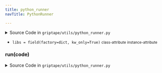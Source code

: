 ```yaml
---
title: python_runner
navTitle: PythonRunner

---
```


<span id="griptape.utils.python_runner.PythonRunner"></span>

<details><summary>Source Code in <code>griptape&#47;utils&#47;python_runner.py</code></summary>

```python
@define
class PythonRunner:
    libs: dict[str, str] = field(factory=dict, kw_only=True)

    def run(self, code: str) -> str:
        global_stdout = sys.stdout
        sys.stdout = local_stdout = StringIO()

        try:
            for lib, alias in self.libs.items():
                imported_lib = importlib.import_module(lib)
                globals()[alias] = imported_lib

            exec(f"print({code})", {}, {alias: eval(alias) for alias in self.libs.values()})

            output = local_stdout.getvalue()
        except Exception as e:
            output = str(e)
        finally:
            sys.stdout = global_stdout

        return output.strip()
```

</details>

-   `libs = field(factory=dict, kw_only=True)` <small>class-attribute</small> <small>instance-attribute</small>  <span id="griptape.utils.python_runner.PythonRunner.libs"></span> 

<span id="griptape.utils.python_runner.PythonRunner.run"></span>

### run(code)

<details><summary>Source Code in <code>griptape&#47;utils&#47;python_runner.py</code></summary>

```python
def run(self, code: str) -> str:
    global_stdout = sys.stdout
    sys.stdout = local_stdout = StringIO()

    try:
        for lib, alias in self.libs.items():
            imported_lib = importlib.import_module(lib)
            globals()[alias] = imported_lib

        exec(f"print({code})", {}, {alias: eval(alias) for alias in self.libs.values()})

        output = local_stdout.getvalue()
    except Exception as e:
        output = str(e)
    finally:
        sys.stdout = global_stdout

    return output.strip()
```

</details>
